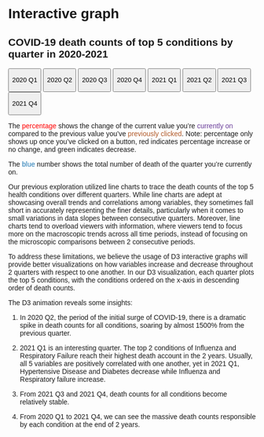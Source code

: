 # Interactive graph

```{=html}
<style>
  * {
    font-family: sans-serif;
  }
</style>
```
::: {#plot}
:::

<h2>COVID-19 death counts of top 5 conditions by quarter in 2020-2021</h2>

<!-- Add buttons -->

<button onclick="update(data_20q1)">

2020 Q1

</button>

<button onclick="update(data_20q2)">

2020 Q2

</button>

<button onclick="update(data_20q3)">

2020 Q3

</button>

<button onclick="update(data_20q4)">

2020 Q4

</button>

<button onclick="update(data_21q1)">

2021 Q1

</button>

<button onclick="update(data_21q2)">

2021 Q2

</button>

<button onclick="update(data_21q3)">

2021 Q3

</button>

<button onclick="update(data_21q4)">

2021 Q4

</button>

<!-- Create a div where the graph will take place -->

::: {#my_dataviz}
:::

<p>

The [percentage]{style="color:red;"} shows the change of the current value you're [currently on]{style="color:#6a3d9a;"} compared to the previous value you've [previously clicked]{style="color:#b15928;"}. Note: percentage only shows up once you've clicked on a button, red indicates percentage increase or no change, and green indicates decrease.

The [blue]{style="color:#1f78b4;"} number shows the total number of death of the quarter you're currently on.<br>

Our previous exploration utilized line charts to trace the death counts of the top 5 health conditions over different quarters. While line charts are adept at showcasing overall trends and correlations among variables, they sometimes fall short in accurately representing the finer details, particularly when it comes to small variations in data slopes between consecutive quarters. Moreover, line charts tend to overload viewers with information, where viewers tend to focus more on the macroscopic trends across all time periods, instead of focusing on the microscopic comparisons between 2 consecutive periods.

To address these limitations, we believe the usage of D3 interactive graphs will provide better visualizations on how variables increase and decrease throughout 2 quarters with respect to one another. In our D3 visualization, each quarter plots the top 5 conditions, with the conditions ordered on the x-axis in descending order of death counts.

The D3 animation reveals some insights:

1.  In 2020 Q2, the period of the initial surge of COVID-19, there is a dramatic spike in death counts for all conditions, soaring by almost 1500% from the previous quarter.

2.  2021 Q1 is an interesting quarter. The top 2 conditions of Influenza and Respiratory Failure reach their highest death account in the 2 years. Usually, all 5 variables are positively correlated with one another, yet in 2021 Q1, Hypertensive Disease and Diabetes decrease while Influenza and Respiratory failure increase.

3.  From 2021 Q3 and 2021 Q4, death counts for all conditions become relatively stable.

4.  From 2020 Q1 to 2021 Q4, we can see the massive death counts responsible by each condition at the end of 2 years.

</p>

```{=html}
<script src="https://cdn.jsdelivr.net/npm/d3@7"></script>
```
```{=html}
<script src="scripts/myscript.js"></script>
```
